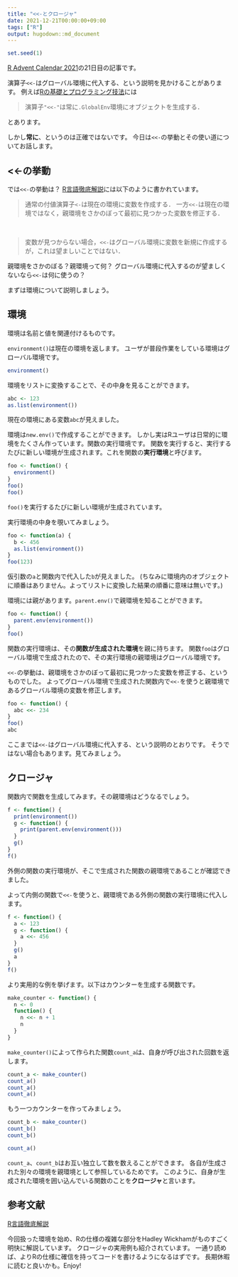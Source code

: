 ```yaml
---
title: "<<-とクロージャ"
date: 2021-12-21T00:00:00+09:00
tags: ["R"]
output: hugodown::md_document
---
```


```r
set.seed(1)
```

[R Advent Calendar 2021](https://qiita.com/advent-calendar/2021/rlang)の21日目の記事です。

演算子`<<-`はグローバル環境に代入する、という説明を見かけることがあります。
例えば[Rの基礎とプログラミング技法](https://www.maruzen-publishing.co.jp/item/b294191.html)には

> 演算子`"<<-"`は常に`.GlobalEnv`環境にオブジェクトを生成する．

とあります。

しかし**常に**、というのは正確ではないです。
今日は`<<-`の挙動とその使い道についてお話します。

## <<-の挙動

では`<<-`の挙動は？
[R言語徹底解説](https://www.kyoritsu-pub.co.jp/bookdetail/9784320123939)には以下のように書かれています。

> 通常の付値演算子`<-`は現在の環境に変数を作成する．
> 一方`<<-`は現在の環境ではなく，親環境をさかのぼって最初に見つかった変数を修正する．

<br>

> 変数が見つからない場合，`<<-`はグローバル環境に変数を新規に作成するが，これは望ましいことではない．

親環境をさかのぼる？親環境って何？
グローバル環境に代入するのが望ましくないなら`<<-`は何に使うの？

まずは環境について説明しましょう。

## 環境

環境は名前と値を関連付けるものです。

`environment()`は現在の環境を返します。
ユーザが普段作業をしている環境はグローバル環境です。

```r
environment()
```

環境をリストに変換することで、その中身を見ることができます。

```r
abc <- 123
as.list(environment())
```

現在の環境にある変数`abc`が見えました。

環境は`new.env()`で作成することができます。
しかし実はRユーザは日常的に環境をたくさん作っています。関数の実行環境です。
関数を実行すると、実行するたびに新しい環境が生成されます。これを関数の**実行環境**と呼びます。

```r
foo <- function() {
  environment()
}
foo()
foo()
```

`foo()`を実行するたびに新しい環境が生成されています。

実行環境の中身を覗いてみましょう。

```r
foo <- function(a) {
  b <- 456
  as.list(environment())
}
foo(123)
```

仮引数の`a`と関数内で代入した`b`が見えました。
(ちなみに環境内のオブジェクトに順番はありません。よってリストに変換した結果の順番に意味は無いです。)

環境には親があります。`parent.env()`で親環境を知ることができます。

```r
foo <- function() {
  parent.env(environment())
}
foo()
```

関数の実行環境は、その**関数が生成された環境**を親に持ちます。
関数`foo`はグローバル環境で生成されたので、その実行環境の親環境はグローバル環境です。

`<<-`の挙動は、親環境をさかのぼって最初に見つかった変数を修正する、というものでした。
よってグローバル環境で生成された関数内で`<<-`を使うと親環境であるグローバル環境の変数を修正します。

```r
foo <- function() {
  abc <<- 234
}
foo()
abc
```

ここまでは`<<-`はグローバル環境に代入する、という説明のとおりです。
そうではない場合もあります。見てみましょう。

## クロージャ

関数内で関数を生成してみます。その親環境はどうなるでしょう。

```r
f <- function() {
  print(environment())
  g <- function() {
    print(parent.env(environment()))
  }
  g()
}
f()
```

外側の関数の実行環境が、そこで生成された関数の親環境であることが確認できました。

よって内側の関数で`<<-`を使うと、親環境である外側の関数の実行環境に代入します。

```r
f <- function() {
  a <- 123
  g <- function() {
    a <<- 456
  }
  g()
  a
}
f()
```

より実用的な例を挙げます。以下はカウンターを生成する関数です。

```r
make_counter <- function() {
  n <- 0
  function() {
    n <<- n + 1
    n
  }
}
```

`make_counter()`によって作られた関数`count_a`は、自身が呼び出された回数を返します。

```r
count_a <- make_counter()
count_a()
count_a()
count_a()
```

もう一つカウンターを作ってみましょう。

```r
count_b <- make_counter()
count_b()
count_b()
```

```r
count_a()
```

`count_a`、`count_b`はお互い独立して数を数えることができます。
各自が生成された別々の環境を親環境として参照しているためです。
このように、自身が生成された環境を囲い込んでいる関数のことを**クロージャ**と言います。

## 参考文献

[R言語徹底解説](https://www.kyoritsu-pub.co.jp/bookdetail/9784320123939)

今回扱った環境を始め、Rの仕様の複雑な部分をHadley Wickhamがものすごく明快に解説しています。
クロージャの実用例も紹介されています。
一通り読めば、よりRの仕様に確信を持ってコードを書けるようになるはずです。
長期休暇に読むと良いかも。Enjoy!
